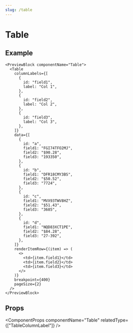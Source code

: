 ```yaml
---
slug: /table
---
```


# Table

<ComponentDescription componentName="Table" />

## Example

```tsx live
<PreviewBlock componentName="Table">
  <Table
    columnLabels={[
      {
        id: "field1",
        label: "Col 1",
      },
      {
        id: "field2",
        label: "Col 2",
      },
      {
        id: "field3",
        label: "Col 3",
      },
    ]}
    data={[
      {
        id: "a",
        field1: "FGI74TFO2MJ",
        field2: "$90.28",
        field3: "193350",
      },
      {
        id: "b",
        field1: "DFR18CMY3BS",
        field2: "$50.52",
        field3: "7724",
      },
      {
        id: "c",
        field1: "MVX93TWV8HZ",
        field2: "$51.43",
        field3: "3685",
      },
      {
        id: "d",
        field1: "NQD83XCT1PE",
        field2: "$84.28",
        field3: "27-392",
      },
    ]}
    renderItemRow={(item) => (
      <>
        <td>{item.field1}</td>
        <td>{item.field2}</td>
        <td>{item.field3}</td>
      </>
    )}
    breakpoint={400}
    pageSize={2}
  />
</PreviewBlock>
```

## Props

<ComponentProps componentName="Table" relatedType={["TableColumnLabel"]} />
